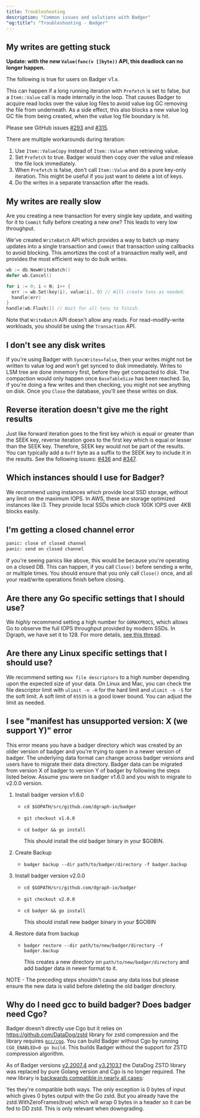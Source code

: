 ```yaml
---
title: Troubleshooting
description: "Common issues and solutions with Badger"
"og:title": "Troubleshooting - Badger"
---
```


## My writes are getting stuck

**Update: with the new `Value(func(v []byte))` API, this deadlock can no longer
happen.**

The following is true for users on Badger v1.x.

This can happen if a long running iteration with `Prefetch` is set to false, but
a `Item::Value` call is made internally in the loop. That causes Badger to
acquire read locks over the value log files to avoid value log GC removing the
file from underneath. As a side effect, this also blocks a new value log GC file
from being created, when the value log file boundary is hit.

Please see GitHub issues
[#293](https://github.com/hypermodeinc/badger/issues/293) and
[#315](https://github.com/hypermodeinc/badger/issues/315).

There are multiple workarounds during iteration:

1. Use `Item::ValueCopy` instead of `Item::Value` when retrieving value.
1. Set `Prefetch` to true. Badger would then copy over the value and release the
   file lock immediately.
1. When `Prefetch` is false, don't call `Item::Value` and do a pure key-only
   iteration. This might be useful if you just want to delete a lot of keys.
1. Do the writes in a separate transaction after the reads.

## My writes are really slow

Are you creating a new transaction for every single key update, and waiting for
it to `Commit` fully before creating a new one? This leads to very low
throughput.

We've created `WriteBatch` API which provides a way to batch up many updates
into a single transaction and `Commit` that transaction using callbacks to avoid
blocking. This amortizes the cost of a transaction really well, and provides the
most efficient way to do bulk writes.

```go
wb := db.NewWriteBatch()
defer wb.Cancel()

for i := 0; i < N; i++ {
  err := wb.Set(key(i), value(i), 0) // Will create txns as needed.
  handle(err)
}
handle(wb.Flush()) // Wait for all txns to finish.
```

Note that `WriteBatch` API doesn't allow any reads. For read-modify-write
workloads, you should be using the `Transaction` API.

## I don't see any disk writes

If you're using Badger with `SyncWrites=false`, then your writes might not be
written to value log and won't get synced to disk immediately. Writes to LSM
tree are done inmemory first, before they get compacted to disk. The compaction
would only happen once `BaseTableSize` has been reached. So, if you're doing a
few writes and then checking, you might not see anything on disk. Once you
`Close` the database, you'll see these writes on disk.

## Reverse iteration doesn't give me the right results

Just like forward iteration goes to the first key which is equal or greater than
the SEEK key, reverse iteration goes to the first key which is equal or lesser
than the SEEK key. Therefore, SEEK key would not be part of the results. You can
typically add a `0xff` byte as a suffix to the SEEK key to include it in the
results. See the following issues:
[#436](https://github.com/hypermodeinc/badger/issues/436) and
[#347](https://github.com/hypermodeinc/badger/issues/347).

## Which instances should I use for Badger?

We recommend using instances which provide local SSD storage, without any limit
on the maximum IOPS. In AWS, these are storage optimized instances like i3. They
provide local SSDs which clock 100K IOPS over 4KB blocks easily.

## I'm getting a closed channel error

```sh
panic: close of closed channel
panic: send on closed channel
```

If you're seeing panics like above, this would be because you're operating on a
closed DB. This can happen, if you call `Close()` before sending a write, or
multiple times. You should ensure that you only call `Close()` once, and all
your read/write operations finish before closing.

## Are there any Go specific settings that I should use?

We _highly_ recommend setting a high number for `GOMAXPROCS`, which allows Go to
observe the full IOPS throughput provided by modern SSDs. In Dgraph, we have set
it to 128. For more details,
[see this thread](https://groups.google.com/d/topic/golang-nuts/jPb_h3TvlKE/discussion).

## Are there any Linux specific settings that I should use?

We recommend setting `max file descriptors` to a high number depending upon the
expected size of your data. On Linux and Mac, you can check the file descriptor
limit with `ulimit -n -H` for the hard limit and `ulimit -n -S` for the soft
limit. A soft limit of `65535` is a good lower bound. You can adjust the limit
as needed.

## I see "manifest has unsupported version: X (we support Y)" error

This error means you have a badger directory which was created by an older
version of badger and you're trying to open in a newer version of badger. The
underlying data format can change across badger versions and users have to
migrate their data directory. Badger data can be migrated from version X of
badger to version Y of badger by following the steps listed below. Assume you
were on badger v1.6.0 and you wish to migrate to v2.0.0 version.

1. Install badger version v1.6.0

   - `cd $GOPATH/src/github.com/dgraph-io/badger`
   - `git checkout v1.6.0`
   - `cd badger && go install`

     This should install the old badger binary in your $GOBIN.

2. Create Backup
   - `badger backup --dir path/to/badger/directory -f badger.backup`
3. Install badger version v2.0.0

   - `cd $GOPATH/src/github.com/dgraph-io/badger`
   - `git checkout v2.0.0`
   - `cd badger && go install`

     This should install new badger binary in your $GOBIN

4. Restore data from backup

   - `badger restore --dir path/to/new/badger/directory -f badger.backup`

     This creates a new directory on `path/to/new/badger/directory` and add
     badger data in newer format to it.

NOTE - The preceding steps shouldn't cause any data loss but please ensure the
new data is valid before deleting the old badger directory.

## Why do I need gcc to build badger? Does badger need Cgo?

Badger doesn't directly use Cgo but it relies on https://github.com/DataDog/zstd
library for zstd compression and the library requires
[`gcc/cgo`](https://pkg.go.dev/cmd/cgo). You can build Badger without Cgo by
running `CGO_ENABLED=0 go build`. This builds Badger without the support for
ZSTD compression algorithm.

As of Badger versions
[v2.2007.4](https://github.com/hypermodeinc/badger/releases/tag/v2.2007.4) and
[v3.2103.1](https://github.com/hypermodeinc/badger/releases/tag/v3.2103.1) the
DataDog ZSTD library was replaced by pure Golang version and Cgo is no longer
required. The new library is
[backwards compatible in nearly all cases](https://discuss.dgraph.io/t/use-pure-go-zstd-implementation/8670/10):

<Note>
  Yes they're compatible both ways. The only exception is 0 bytes of input which
  gives 0 bytes output with the Go zstd. But you already have the
  zstd.WithZeroFrames(true) which will wrap 0 bytes in a header so it can be fed
  to DD zstd. This is only relevant when downgrading.
</Note>
